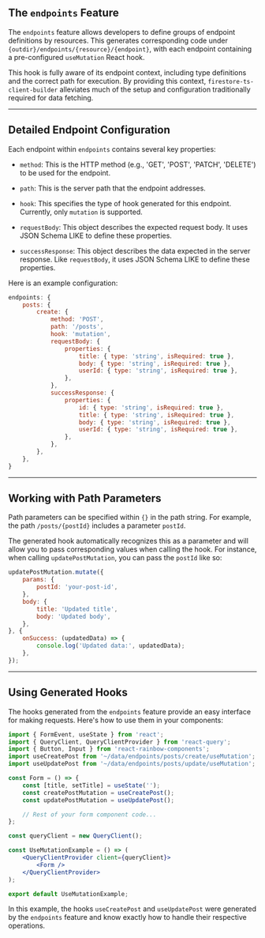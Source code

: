 <Meta title="Endpoints/Getting Started" />

## The `endpoints` Feature

The `endpoints` feature allows developers to define groups of endpoint definitions by resources. This generates corresponding code under `{outdir}/endpoints/{resource}/{endpoint}`, with each endpoint containing a pre-configured `useMutation` React hook.

This hook is fully aware of its endpoint context, including type definitions and the correct path for execution. By providing this context, `firestore-ts-client-builder` alleviates much of the setup and configuration traditionally required for data fetching.

---

## Detailed Endpoint Configuration

Each endpoint within `endpoints` contains several key properties:

- `method`: This is the HTTP method (e.g., 'GET', 'POST', 'PATCH', 'DELETE') to be used for the endpoint.

- `path`: This is the server path that the endpoint addresses. 

- `hook`: This specifies the type of hook generated for this endpoint. Currently, only `mutation` is supported.

- `requestBody`: This object describes the expected request body. It uses JSON Schema LIKE to define these properties.

- `successResponse`: This object describes the data expected in the server response. Like `requestBody`, it uses JSON Schema LIKE to define these properties.

Here is an example configuration:

```js
endpoints: {
    posts: {
        create: {
            method: 'POST',
            path: '/posts',
            hook: 'mutation',
            requestBody: {
                properties: {
                    title: { type: 'string', isRequired: true },
                    body: { type: 'string', isRequired: true },
                    userId: { type: 'string', isRequired: true },
                },
            },
            successResponse: {
                properties: {
                    id: { type: 'string', isRequired: true },
                    title: { type: 'string', isRequired: true },
                    body: { type: 'string', isRequired: true },
                    userId: { type: 'string', isRequired: true },
                },
            },
        },
    },
}
```

---

## Working with Path Parameters

Path parameters can be specified within `{}` in the path string. For example, the path `/posts/{postId}` includes a parameter `postId`. 

The generated hook automatically recognizes this as a parameter and will allow you to pass corresponding values when calling the hook. For instance, when calling `updatePostMutation`, you can pass the `postId` like so:

```jsx
updatePostMutation.mutate({
    params: {
        postId: 'your-post-id',
    },
    body: {
        title: 'Updated title',
        body: 'Updated body',
    },
}, {
    onSuccess: (updatedData) => {
        console.log('Updated data:', updatedData);
    },
});
```

---

## Using Generated Hooks

The hooks generated from the `endpoints` feature provide an easy interface for making requests. Here's how to use them in your components:

```jsx
import { FormEvent, useState } from 'react';
import { QueryClient, QueryClientProvider } from 'react-query';
import { Button, Input } from 'react-rainbow-components';
import useCreatePost from '~/data/endpoints/posts/create/useMutation';
import useUpdatePost from '~/data/endpoints/posts/update/useMutation';

const Form = () => {
    const [title, setTitle] = useState('');
    const createPostMutation = useCreatePost();
    const updatePostMutation = useUpdatePost();

    // Rest of your form component code...
};

const queryClient = new QueryClient();

const UseMutationExample = () => (
    <QueryClientProvider client={queryClient}>
        <Form />
    </QueryClientProvider>
);

export default UseMutationExample;
```

In this example, the hooks `useCreatePost` and `useUpdatePost` were generated by the `endpoints` feature and know exactly how to handle their respective operations.
